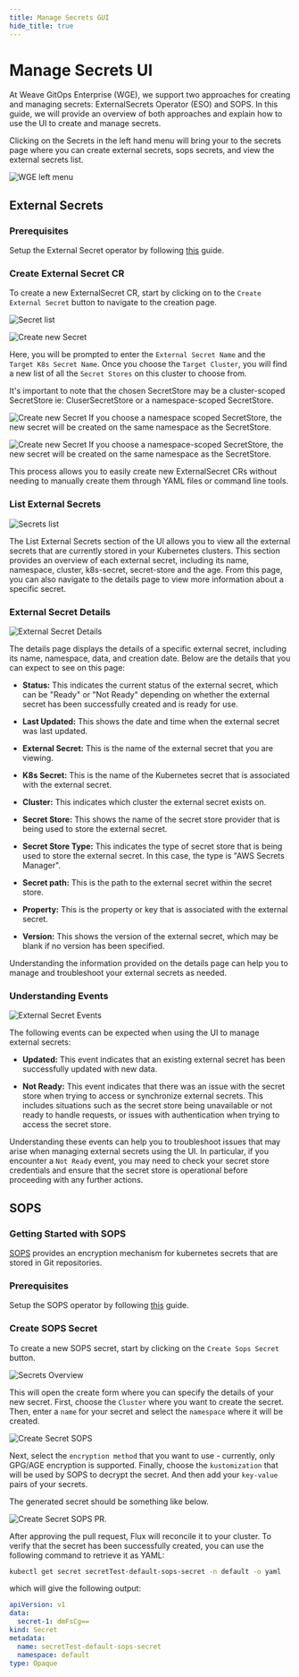 ```yaml
---
title: Manage Secrets GUI
hide_title: true
---
```



# Manage Secrets UI

At Weave GitOps Enterprise (WGE), we support two approaches for creating and managing secrets: ExternalSecrets Operator (ESO) and SOPS. In this guide, we will provide an overview of both approaches and explain how to use the UI to create and manage secrets.

Clicking on the Secrets in the left hand menu will bring your to the secrets page where you can create external secrets, sops secrets, and view the external secrets list.

![WGE left menu](./imgs/WGE-left-menu.png)


## External Secrets

### Prerequisites

Setup the External Secret operator by following [this](https://external-secrets.io/v0.8.1/introduction/getting-started/) guide.

### Create External Secret CR

To create a new ExternalSecret CR, start by clicking on to the `Create External Secret` button to navigate to the creation page.

![Secret list](./imgs/secretes-overview-1.png)

![Create new Secret](./imgs/create-secret-1.png)

Here, you will be prompted to enter the `External Secret Name` and the `Target K8s Secret Name`. Once you choose the `Target Cluster`, you will find a new list of all the `Secret Stores` on this cluster to choose from.

It's important to note that the chosen SecretStore may be a cluster-scoped SecretStore ie: CluserSecretStore or a namespace-scoped SecretStore. 

![Create new Secret](./imgs/create-secret-2.png)
If you choose a namespace scoped SecretStore, the new secret will be created on the same namespace as the SecretStore.

![Create new Secret](./imgs/create-secret-3.png)
If you choose a namespace-scoped SecretStore, the new secret will be created on the same namespace as the SecretStore.


This process allows you to easily create new ExternalSecret CRs without needing to manually create them through YAML files or command line tools.

### List External Secrets

![Secrets list](./imgs/secrets-overview-2.png)

The List External Secrets section of the UI allows you to view all the external secrets that are currently stored in your Kubernetes clusters. This section provides an overview of each external secret, including its name, namespace, cluster, k8s-secret, secret-store and the age. From this page, you can also navigate to the details page to view more information about a specific secret.


### External Secret Details

![External Secret Details](./imgs/eso-details-1.png)

The details page displays the details of a specific external secret, including its name, namespace, data, and creation date. Below are the details that you can expect to see on this page:

- **Status:** This indicates the current status of the external secret, which can be "Ready" or "Not Ready" depending on whether the external secret has been successfully created and is ready for use.

- **Last Updated:** This shows the date and time when the external secret was last updated.

- **External Secret:** This is the name of the external secret that you are viewing.

- **K8s Secret:** This is the name of the Kubernetes secret that is associated with the external secret.

- **Cluster:** This indicates which cluster the external secret exists on.

- **Secret Store:** This shows the name of the secret store provider that is being used to store the external secret.

- **Secret Store Type:** This indicates the type of secret store that is being used to store the external secret. In this case, the type is "AWS Secrets Manager".

- **Secret path:** This is the path to the external secret within the secret store.

- **Property:** This is the property or key that is associated with the external secret.

- **Version:** This shows the version of the external secret, which may be blank if no version has been specified.

Understanding the information provided on the details page can help you to manage and troubleshoot your external secrets as needed.


### Understanding Events

![External Secret Events](./imgs/external-secret-events-1.png)

The following events can be expected when using the UI to manage external secrets:

- **Updated:** This event indicates that an existing external secret has been successfully updated with new data.

- **Not Ready:** This event indicates that there was an issue with the secret store when trying to access or synchronize external secrets. This includes situations such as the secret store being unavailable or not ready to handle requests, or issues with authentication when trying to access the secret store.

Understanding these events can help you to troubleshoot issues that may arise when managing external secrets using the UI. In particular, if you encounter a `Not Ready` event, you may need to check your secret store credentials and ensure that the secret store is operational before proceeding with any further actions.


## SOPS

### Getting Started with SOPS

[SOPS](https://github.com/mozilla/sops#usage) provides an encryption mechanism for kubernetes secrets that are stored in Git repositories.

### Prerequisites

Setup the SOPS operator by following [this](//setup-sops-page-url) guide.

### Create SOPS Secret

To create a new SOPS secret, start by clicking on the `Create Sops Secret` button.

![Secrets Overview](./imgs/secretes-overview-1.png)

This will open the create form where you can specify the details of your new secret. First, choose the `Cluster` where you want to create the secret. Then, enter a `name` for your secret and select the `namespace` where it will be created. 

![Create Secret SOPS](./imgs/create-secret-sops.png)

 Next, select the `encryption method` that you want to use - currently, only GPG/AGE encryption is supported. Finally, choose the `kustomization` that will be used by SOPS to decrypt the secret. And then add your `key-value` pairs of your secrets.

 The generated secret should be something like below.

 ![Create Secret SOPS PR](./imgs/sops-secret-pr.png).

After approving the pull request, Flux will reconcile it to your cluster. To verify that the secret has been successfully created, you can use the following command to retrieve it as YAML:

```bash
kubectl get secret secretTest-default-sops-secret -n default -o yaml
```
which will give the following output:
```yaml
apiVersion: v1
data:
  secret-1: dmFsCg==
kind: Secret
metadata:
  name: secretTest-default-sops-secret
  namespace: default
type: Opaque
```